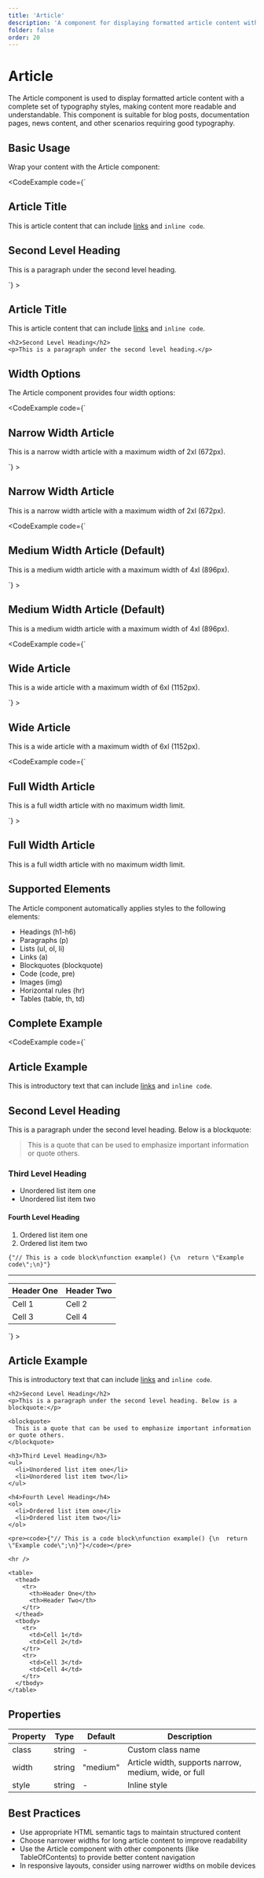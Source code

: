 ```yaml
---
title: 'Article'
description: 'A component for displaying formatted article content with a complete set of typography styles'
folder: false
order: 20
---
```



# Article

The Article component is used to display formatted article content with a complete set of typography styles, making content more readable and understandable. This component is suitable for blog posts, documentation pages, news content, and other scenarios requiring good typography.

## Basic Usage

Wrap your content with the Article component:

<CodeExample
  code={`<Article>
  <h1>Article Title</h1>
  <p>This is article content that can include <a href="#">links</a> and <code>inline code</code>.</p>
  
  <h2>Second Level Heading</h2>
  <p>This is a paragraph under the second level heading.</p>
</Article>`}
>
  <Article>
    <h1>Article Title</h1>
    <p>This is article content that can include <a href="#">links</a> and <code>inline code</code>.</p>
    
    <h2>Second Level Heading</h2>
    <p>This is a paragraph under the second level heading.</p>
  </Article>
</CodeExample>

## Width Options

The Article component provides four width options:

<CodeExample
  code={`<Article width="narrow">
  <h2>Narrow Width Article</h2>
  <p>This is a narrow width article with a maximum width of 2xl (672px).</p>
</Article>`}
>
  <Article width="narrow">
    <h2>Narrow Width Article</h2>
    <p>This is a narrow width article with a maximum width of 2xl (672px).</p>
  </Article>
</CodeExample>

<CodeExample
  code={`<Article width="medium">
  <h2>Medium Width Article (Default)</h2>
  <p>This is a medium width article with a maximum width of 4xl (896px).</p>
</Article>`}
>
  <Article width="medium">
    <h2>Medium Width Article (Default)</h2>
    <p>This is a medium width article with a maximum width of 4xl (896px).</p>
  </Article>
</CodeExample>

<CodeExample
  code={`<Article width="wide">
  <h2>Wide Article</h2>
  <p>This is a wide article with a maximum width of 6xl (1152px).</p>
</Article>`}
>
  <Article width="wide">
    <h2>Wide Article</h2>
    <p>This is a wide article with a maximum width of 6xl (1152px).</p>
  </Article>
</CodeExample>

<CodeExample
  code={`<Article width="full">
  <h2>Full Width Article</h2>
  <p>This is a full width article with no maximum width limit.</p>
</Article>`}
>
  <Article width="full">
    <h2>Full Width Article</h2>
    <p>This is a full width article with no maximum width limit.</p>
  </Article>
</CodeExample>

## Supported Elements

The Article component automatically applies styles to the following elements:

- Headings (h1-h6)
- Paragraphs (p)
- Lists (ul, ol, li)
- Links (a)
- Blockquotes (blockquote)
- Code (code, pre)
- Images (img)
- Horizontal rules (hr)
- Tables (table, th, td)

## Complete Example

<CodeExample
  code={`<Article>
  <h1>Article Example</h1>
  <p>This is introductory text that can include <a href="#">links</a> and <code>inline code</code>.</p>

  <h2>Second Level Heading</h2>
  <p>This is a paragraph under the second level heading. Below is a blockquote:</p>

  <blockquote>
    This is a quote that can be used to emphasize important information or quote others.
  </blockquote>

  <h3>Third Level Heading</h3>
  <ul>
    <li>Unordered list item one</li>
    <li>Unordered list item two</li>
  </ul>

  <h4>Fourth Level Heading</h4>
  <ol>
    <li>Ordered list item one</li>
    <li>Ordered list item two</li>
  </ol>

  <pre><code>{"// This is a code block\nfunction example() {\n  return \"Example code\";\n}"}</code></pre>

  <hr />

  <table>
    <thead>
      <tr>
        <th>Header One</th>
        <th>Header Two</th>
      </tr>
    </thead>
    <tbody>
      <tr>
        <td>Cell 1</td>
        <td>Cell 2</td>
      </tr>
      <tr>
        <td>Cell 3</td>
        <td>Cell 4</td>
      </tr>
    </tbody>
  </table>
</Article>`}
>
  <Article>
    <h1>Article Example</h1>
    <p>This is introductory text that can include <a href="#">links</a> and <code>inline code</code>.</p>

    <h2>Second Level Heading</h2>
    <p>This is a paragraph under the second level heading. Below is a blockquote:</p>

    <blockquote>
      This is a quote that can be used to emphasize important information or quote others.
    </blockquote>

    <h3>Third Level Heading</h3>
    <ul>
      <li>Unordered list item one</li>
      <li>Unordered list item two</li>
    </ul>

    <h4>Fourth Level Heading</h4>
    <ol>
      <li>Ordered list item one</li>
      <li>Ordered list item two</li>
    </ol>

    <pre><code>{"// This is a code block\nfunction example() {\n  return \"Example code\";\n}"}</code></pre>

    <hr />

    <table>
      <thead>
        <tr>
          <th>Header One</th>
          <th>Header Two</th>
        </tr>
      </thead>
      <tbody>
        <tr>
          <td>Cell 1</td>
          <td>Cell 2</td>
        </tr>
        <tr>
          <td>Cell 3</td>
          <td>Cell 4</td>
        </tr>
      </tbody>
    </table>
  </Article>
</CodeExample>

## Properties

| Property | Type | Default | Description |
| ------ | ---- | ------ | ---- |
| class | string | - | Custom class name |
| width | string | "medium" | Article width, supports narrow, medium, wide, or full |
| style | string | - | Inline style |

## Best Practices

- Use appropriate HTML semantic tags to maintain structured content
- Choose narrower widths for long article content to improve readability
- Use the Article component with other components (like TableOfContents) to provide better content navigation
- In responsive layouts, consider using narrower widths on mobile devices 
